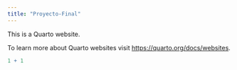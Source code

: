 ```yaml
---
title: "Proyecto-Final"
---
```


This is a Quarto website.

To learn more about Quarto websites visit <https://quarto.org/docs/websites>.

```r
1 + 1
```
